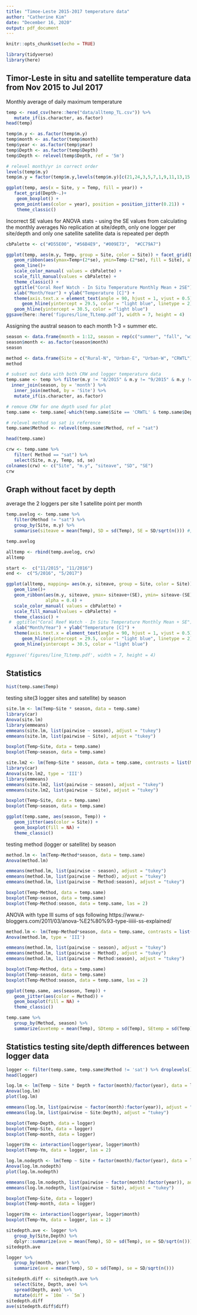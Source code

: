 ```yaml
---
title: "Timoe-Leste 2015-2017 temperature data"
author: "Catherine Kim"
date: "December 16, 2020"
output: pdf_document
---
```


```r
knitr::opts_chunk$set(echo = TRUE)

library(tidyverse)
library(here)
```

## Timor-Leste in situ and satellite temperature data from Nov 2015 to Jul 2017

Monthly average of daily maximum temperature
```r
temp <- read_csv(here::here("data/alltemp_TL.csv")) %>% 
   mutate_if(is.character, as.factor)
head(temp)

temp$m.y <- as.factor(temp$m.y)
temp$month <- as.factor(temp$month)
temp$year <- as.factor(temp$year)
temp$Depth <- as.factor(temp$Depth)
temp$Depth <- relevel(temp$Depth, ref = '5m')

# relevel month/yr in correct order
levels(temp$m.y)
temp$m.y = factor(temp$m.y,levels(temp$m.y)[c(21,24,3,5,7,1,9,11,13,15,17,19,22,25,4,6,8,2,10,12,14,16,18,20,23)])
```

```r
ggplot(temp, aes(x = Site, y = Temp, fill = year)) +
   facet_grid(Depth~.)+
    geom_boxplot() +
   geom_point(aes(color = year), position = position_jitter(0.21)) +
    theme_classic()
```

Incorrect SE values for ANOVA stats - using the SE values from calculating the monthly averages
No replication at site/depth, only one logger per site/depth and only one satellite 
satellite data is repeated per depth

```r
cbPalette <- c("#D55E00", "#56B4E9", "#009E73",  "#CC79A7")

ggplot(temp, aes(m.y, Temp, group = Site, color = Site)) + facet_grid(Depth~.) +
   geom_ribbon(aes(ymax=Temp+(2*se), ymin=Temp-(2*se), fill = Site), alpha = 0.4) +
   geom_line()+
   scale_color_manual( values = cbPalette) +
   scale_fill_manual(values = cbPalette) +
   theme_classic() +
   ggtitle("Coral Reef Watch - In Situ Temperature Monthly Mean + 2SE") +
   xlab("Month/Year") + ylab("Temperature [C]") +
   theme(axis.text.x = element_text(angle = 90, hjust = 1, vjust = 0.5)) +
      geom_hline(yintercept = 29.5, color = "light blue", linetype = 2) +
   geom_hline(yintercept = 30.5, color = "light blue") 
ggsave(here::here('figures/line_TLtemp.pdf'), width = 7, height = 4)
```

Assigning the austral season to each month 1-3 = summer etc.

```r
season <- data.frame(month = 1:12, season = rep(c("summer", "fall", "winter", "spring"), each = 3))
season$month <- as.factor(season$month)
season

method <- data.frame(Site = c("Rural-N", "Urban-E", "Urban-W", "CRWTL"), Method = c("insitu", "insitu", "insitu", "sat"))
method

# subset out data with both CRW and logger temperature data
temp.same <- temp %>% filter(m.y != "8/2015" & m.y != "9/2015" & m.y != "10/2015" & m.y != "11/2015" & m.y != "6/2017" & m.y != "7/2017" & m.y != "8/2017") %>% 
  inner_join(season, by = 'month') %>% 
   inner_join(method, by = 'Site') %>% 
   mutate_if(is.character, as.factor)

# remove CRW for one depth used for plot
temp.same <- temp.same[-which(temp.same$Site == 'CRWTL' & temp.same$Depth == '10m'),] #

# relevel method so sat is reference
temp.same$Method <- relevel(temp.same$Method, ref = "sat")

head(temp.same)

crw <- temp.same %>% 
   filter( Method == "sat") %>% 
   select(Site, m.y, Temp, sd, se)
colnames(crw) <- c("Site", "m.y", "siteave", "SD", "SE")
crw

```

## Graph without facet by depth
average the 2 loggers per site
1 satellite point per month

```r
temp.avelog <- temp.same %>% 
   filter(Method != "sat") %>% 
   group_by(Site, m.y) %>% 
   summarise(siteave = mean(Temp), SD = sd(Temp), SE = SD/sqrt(n())) #, N = n())

temp.avelog

alltemp <- rbind(temp.avelog, crw)
alltemp
```

```r
start <-  c("11/2015", "11/2016")
end <-  c("5/2016", "5/2017")

ggplot(alltemp, mapping= aes(m.y, siteave, group = Site, color = Site)) +
   geom_line()+
   geom_ribbon(aes(m.y, siteave, ymax= siteave+(SE), ymin= siteave-(SE), fill = Site),
               alpha = 0.4) + 
   scale_color_manual( values = cbPalette) +
   scale_fill_manual(values = cbPalette) +
   theme_classic() +
 #  ggtitle("Coral Reef Watch - In Situ Temperature Monthly Mean + SE") +
   xlab("Month/Year") + ylab("Temperature [C]") +
   theme(axis.text.x = element_text(angle = 90, hjust = 1, vjust = 0.5)) +
      geom_hline(yintercept = 29.5, color = "light blue", linetype = 2) +
   geom_hline(yintercept = 30.5, color = "light blue")  
  
#ggsave('figures/line_TLtemp.pdf', width = 7, height = 4)
```

## Statistics

```r
hist(temp.same$Temp)
```

testing site(3 logger sites and satellite) by season
```r
site.lm <- lm(Temp~Site * season, data = temp.same)
library(car)
Anova(site.lm)
library(emmeans)
emmeans(site.lm, list(pairwise ~ season), adjust = "tukey")
emmeans(site.lm, list(pairwise ~ Site), adjust = "tukey")

boxplot(Temp~Site, data = temp.same)
boxplot(Temp~season, data = temp.same)
```
```r
site.lm2 <- lm(Temp~Site * season, data = temp.same, contrasts = list(Method = contr.sum, season = contr.sum))
library(car)
Anova(site.lm2, type = 'III')
library(emmeans)
emmeans(site.lm2, list(pairwise ~ season), adjust = "tukey")
emmeans(site.lm2, list(pairwise ~ Site), adjust = "tukey")

boxplot(Temp~Site, data = temp.same)
boxplot(Temp~season, data = temp.same)
```

```r
ggplot(temp.same, aes(season, Temp)) + 
   geom_jitter(aes(color = Site)) +
   geom_boxplot(fill = NA) + 
   theme_classic()
```

testing method (logger or satellite) by season
```r
method.lm <- lm(Temp~Method*season, data = temp.same)
Anova(method.lm)

emmeans(method.lm, list(pairwise ~ season), adjust = "tukey")
emmeans(method.lm, list(pairwise ~ Method), adjust = "tukey")
emmeans(method.lm, list(pairwise ~ Method:season), adjust = "tukey")

boxplot(Temp~Method, data = temp.same)
boxplot(Temp~season, data = temp.same)
boxplot(Temp~Method:season, data = temp.same, las = 2)
```

ANOVA with type III sums of sqs following https://www.r-bloggers.com/2011/03/anova-%E2%80%93-type-iiiiii-ss-explained/
```r
method.lm <- lm(Temp~Method*season, data = temp.same, contrasts = list(Method = contr.sum, season = contr.sum))
Anova(method.lm, type = 'III')

emmeans(method.lm, list(pairwise ~ season), adjust = "tukey")
emmeans(method.lm, list(pairwise ~ Method), adjust = "tukey")
emmeans(method.lm, list(pairwise ~ Method:season), adjust = "tukey")

boxplot(Temp~Method, data = temp.same)
boxplot(Temp~season, data = temp.same)
boxplot(Temp~Method:season, data = temp.same, las = 2)
```

```r
ggplot(temp.same, aes(season, Temp)) + 
   geom_jitter(aes(color = Method)) +
   geom_boxplot(fill = NA) + 
   theme_classic()
```

```r
temp.same %>% 
   group_by(Method, season) %>% 
   summarize(avetemp = mean(Temp), SDtemp = sd(Temp), SEtemp = sd(Temp)/sqrt(n()))
```

## Statistics testing site/depth differences between logger data

```r
logger <- filter(temp.same, temp.same$Method != 'sat') %>% droplevels()
head(logger)
```

```r
log.lm <- lm(Temp ~ Site * Depth + factor(month)/factor(year), data = logger)
Anova(log.lm)
plot(log.lm)

emmeans(log.lm, list(pairwise ~ factor(month):factor(year)), adjust = "tukey")
emmeans(log.lm, list(pairwise ~ Site:Depth), adjust = "tukey")

boxplot(Temp~Depth, data = logger)
boxplot(Temp~Site, data = logger)
boxplot(Temp~month, data = logger)

logger$Ym <- interaction(logger$year, logger$month)
boxplot(Temp~Ym, data = logger, las = 2)
```

```r
log.lm.nodepth <- lm(Temp ~ Site + factor(month)/factor(year), data = logger)
Anova(log.lm.nodepth)
plot(log.lm.nodepth)

emmeans(log.lm.nodepth, list(pairwise ~ factor(month):factor(year)), adjust = "tukey")
emmeans(log.lm.nodepth, list(pairwise ~ Site), adjust = "tukey")

boxplot(Temp~Site, data = logger)
boxplot(Temp~month, data = logger)

logger$Ym <- interaction(logger$year, logger$month)
boxplot(Temp~Ym, data = logger, las = 2)
```

```r
sitedepth.ave <- logger %>% 
   group_by(Site,Depth) %>% 
   dplyr::summarize(ave = mean(Temp), SD = sd(Temp), se = SD/sqrt(n()))
sitedepth.ave

logger %>% 
   group_by(month, year) %>% 
   summarize(ave = mean(Temp), SD = sd(Temp), se = SD/sqrt(n()))
```
```r
sitedepth.diff <- sitedepth.ave %>% 
   select(Site, Depth, ave) %>% 
   spread(Depth, ave) %>% 
   mutate(diff = `10m` - `5m`)
sitedepth.diff
ave(sitedepth.diff$diff)
```